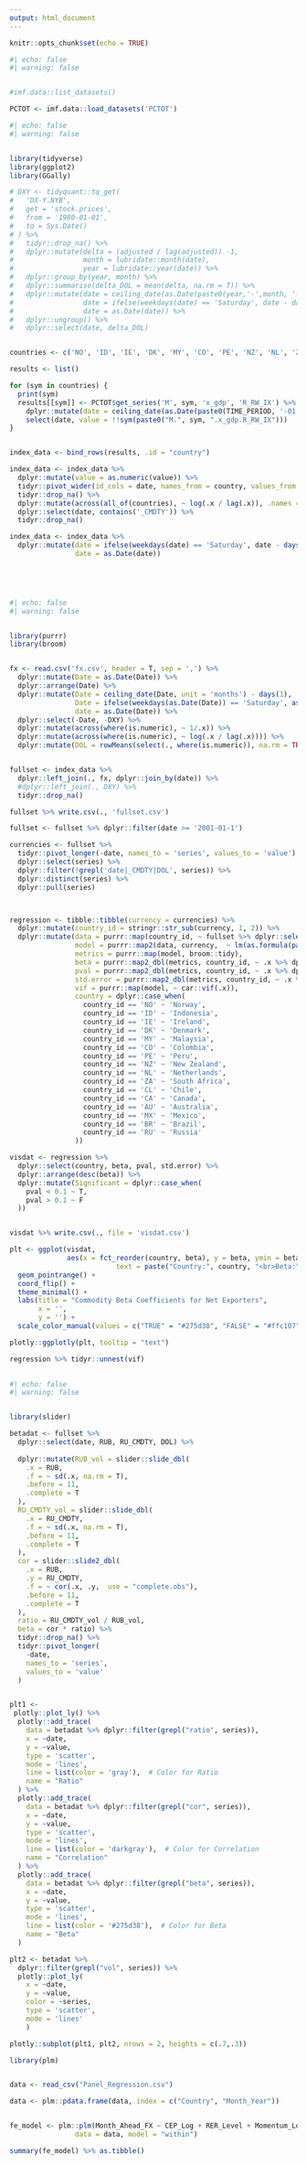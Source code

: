 ```yaml
---
output: html_document
---
```


```r
knitr::opts_chunk$set(echo = TRUE)
```

```r
#| echo: false
#| warning: false


#imf.data::list_datasets()

PCTOT <- imf.data::load_datasets('PCTOT')
```

```r
#| echo: false
#| warning: false


library(tidyverse)
library(ggplot2)
library(GGally)

# DXY <- tidyquant::tq_get(
#   'DX-Y.NYB',
#   get = 'stock.prices',
#   from = '1980-01-01',
#   to = Sys.Date()
# ) %>% 
#   tidyr::drop_na() %>% 
#   dplyr::mutate(delta = (adjusted / lag(adjusted)) -1,
#                 month = lubridate::month(date),
#                 year = lubridate::year(date)) %>% 
#   dplyr::group_by(year, month) %>% 
#   dplyr::summarise(delta_DOL = mean(delta, na.rm = T)) %>% 
#   dplyr::mutate(date = ceiling_date(as.Date(paste0(year,'-',month, '-01')), unit = 'months') - days(1),
#                 date = ifelse(weekdays(date) == 'Saturday', date - days(1), ifelse(weekdays(date) == 'Sunday', date - days(2), date)),
#                 date = as.Date(date)) %>% 
#   dplyr::ungroup() %>% 
#   dplyr::select(date, delta_DOL)


countries <- c('NO', 'ID', 'IE', 'DK', 'MY', 'CO', 'PE', 'NZ', 'NL', 'ZA', 'CL', 'CA', 'AU','MX', 'BR', 'RU')

results <- list()

for (sym in countries) {
  print(sym)
  results[[sym]] <- PCTOT$get_series('M', sym, 'x_gdp', 'R_RW_IX') %>%
    dplyr::mutate(date = ceiling_date(as.Date(paste0(TIME_PERIOD, '-01')), unit = 'months') - days(1)) %>%
    select(date, value = !!sym(paste0("M.", sym, ".x_gdp.R_RW_IX")))
}


index_data <- bind_rows(results, .id = "country")

index_data <- index_data %>% 
  dplyr::mutate(value = as.numeric(value)) %>% 
  tidyr::pivot_wider(id_cols = date, names_from = country, values_from = value) %>% 
  tidyr::drop_na() %>% 
  dplyr::mutate(across(all_of(countries), ~ log(.x / lag(.x)), .names = "{.col}_CMDTY")) %>% 
  dplyr::select(date, contains('_CMDTY')) %>% 
  tidyr::drop_na()

index_data <- index_data %>% 
  dplyr::mutate(date = ifelse(weekdays(date) == 'Saturday', date - days(1), ifelse(weekdays(date) == 'Sunday', date - days(2), date)),
                date = as.Date(date))

  




```

```r
#| echo: false
#| warning: false


library(purrr)
library(broom)


fx <- read.csv('fx.csv', header = T, sep = ',') %>% 
  dplyr::mutate(Date = as.Date(Date)) %>% 
  dplyr::arrange(Date) %>% 
  dplyr::mutate(Date = ceiling_date(Date, unit = 'months') - days(1),
                Date = ifelse(weekdays(as.Date(Date)) == 'Saturday', as.Date(Date) - days(1), ifelse(weekdays(as.Date(Date)) == 'Sunday', as.Date(Date) - days(2), as.Date(Date))),
                date = as.Date(Date)) %>% 
  dplyr::select(-Date, -DXY) %>% 
  dplyr::mutate(across(where(is.numeric), ~ 1/.x)) %>% 
  dplyr::mutate(across(where(is.numeric), ~ log(.x / lag(.x)))) %>% 
  dplyr::mutate(DOL = rowMeans(select(., where(is.numeric)), na.rm = TRUE)) #REDUCTIVE


fullset <- index_data %>% 
  dplyr::left_join(., fx, dplyr::join_by(date)) %>% 
  #dplyr::left_join(., DXY) %>% 
  tidyr::drop_na()

fullset %>% write.csv(., 'fullset.csv')

fullset <- fullset %>% dplyr::filter(date >= '2001-01-1')

currencies <- fullset %>% 
  tidyr::pivot_longer(-date, names_to = 'series', values_to = 'value') %>% 
  dplyr::select(series) %>% 
  dplyr::filter(!grepl('date|_CMDTY|DOL', series)) %>% 
  dplyr::distinct(series) %>% 
  dplyr::pull(series)



regression <- tibble::tibble(currency = currencies) %>% 
  dplyr::mutate(country_id = stringr::str_sub(currency, 1, 2)) %>% 
  dplyr::mutate(data = purrr::map(country_id, ~ fullset %>% dplyr::select(date, contains(.x), DOL)),
                model = purrr::map2(data, currency,  ~ lm(as.formula(paste0(.y, '~ ', stringr::str_sub(.y, 1, 2), '_CMDTY + DOL')), data = .x)),
                metrics = purrr::map(model, broom::tidy),
                beta = purrr::map2_dbl(metrics, country_id, ~ .x %>% dplyr::filter(grepl(.y, term)) %>% dplyr::pull(estimate)),
                pval = purrr::map2_dbl(metrics, country_id, ~ .x %>% dplyr::filter(grepl(.y, term)) %>% dplyr::pull(p.value)),
                std.error = purrr::map2_dbl(metrics, country_id, ~ .x %>% dplyr::filter(grepl(.y, term)) %>% dplyr::pull(std.error)),
                vif = purrr::map(model, ~ car::vif(.x)),
                country = dplyr::case_when(
                  country_id == 'NO' ~ 'Norway',
                  country_id == 'ID' ~ 'Indonesia',
                  country_id == 'IE' ~ 'Ireland',
                  country_id == 'DK' ~ 'Denmark',
                  country_id == 'MY' ~ 'Malaysia',
                  country_id == 'CO' ~ 'Colombia',
                  country_id == 'PE' ~ 'Peru',
                  country_id == 'NZ' ~ 'New Zealand',
                  country_id == 'NL' ~ 'Netherlands',
                  country_id == 'ZA' ~ 'South Africa',
                  country_id == 'CL' ~ 'Chile',
                  country_id == 'CA' ~ 'Canada',
                  country_id == 'AU' ~ 'Australia',
                  country_id == 'MX' ~ 'Mexico',
                  country_id == 'BR' ~ 'Brazil',
                  country_id == 'RU' ~ 'Russia'
                ))

visdat <- regression %>% 
  dplyr::select(country, beta, pval, std.error) %>% 
  dplyr::arrange(desc(beta)) %>% 
  dplyr::mutate(Significant = dplyr::case_when(
    pval < 0.1 ~ T,
    pval > 0.1 ~ F
  ))


visdat %>% write.csv(., file = 'visdat.csv')

plt <- ggplot(visdat, 
              aes(x = fct_reorder(country, beta), y = beta, ymin = beta - std.error, ymax = beta + std.error, color = Significant, 
                          text = paste("Country:", country, "<br>Beta:", round(beta, 2), "<br>Std. Error:", round(std.error, 2)))) +
  geom_pointrange() +
  coord_flip() +
  theme_minimal() +
  labs(title = "Commodity Beta Coefficients for Net Exporters",
       x = '',
       y = '') +
  scale_color_manual(values = c("TRUE" = "#275d38", "FALSE" = "#ffc107"))

plotly::ggplotly(plt, tooltip = "text")

regression %>% tidyr::unnest(vif)
  
```

```r
#| echo: false
#| warning: false


library(slider)

betadat <- fullset %>% 
  dplyr::select(date, RUB, RU_CMDTY, DOL) %>% 
  
  dplyr::mutate(RUB_vol = slider::slide_dbl(
    .x = RUB,
    .f = ~ sd(.x, na.rm = T),
    .before = 11,
    .complete = T
  ),
  RU_CMDTY_vol = slider::slide_dbl(
    .x = RU_CMDTY,
    .f = ~ sd(.x, na.rm = T),
    .before = 11,
    .complete = T
  ),
  cor = slider::slide2_dbl(
    .x = RUB,
    .y = RU_CMDTY,
    .f = ~ cor(.x, .y,  use = "complete.obs"),
    .before = 11,
    .complete = T
  ),
  ratio = RU_CMDTY_vol / RUB_vol,
  beta = cor * ratio) %>% 
  tidyr::drop_na() %>% 
  tidyr::pivot_longer(
    -date,
    names_to = 'series',
    values_to = 'value'
  )


plt1 <- 
 plotly::plot_ly() %>% 
  plotly::add_trace(
    data = betadat %>% dplyr::filter(grepl("ratio", series)), 
    x = ~date, 
    y = ~value, 
    type = 'scatter', 
    mode = 'lines', 
    line = list(color = 'gray'),  # Color for Ratio
    name = "Ratio"
  ) %>% 
  plotly::add_trace(
    data = betadat %>% dplyr::filter(grepl("cor", series)), 
    x = ~date, 
    y = ~value, 
    type = 'scatter', 
    mode = 'lines', 
    line = list(color = 'darkgray'),  # Color for Correlation
    name = "Correlation"
  ) %>% 
  plotly::add_trace(
    data = betadat %>% dplyr::filter(grepl("beta", series)), 
    x = ~date, 
    y = ~value, 
    type = 'scatter', 
    mode = 'lines', 
    line = list(color = '#275d38'),  # Color for Beta
    name = "Beta"
  )

plt2 <- betadat %>% 
  dplyr::filter(grepl("vol", series)) %>% 
  plotly::plot_ly(
    x = ~date,
    y = ~value,
    color = ~series,
    type = 'scatter',
    mode = 'lines'
    )

plotly::subplot(plt1, plt2, nrows = 2, heights = c(.7,.3))


```


```r
library(plm)


data <- read_csv("Panel_Regression.csv")

data <- plm::pdata.frame(data, index = c("Country", "Month_Year"))


fe_model <- plm::plm(Month_Ahead_FX ~ CEP_Log + RER_Level + Momentum_Log + DXY_Level + FX_Vol_Abs + TED_Rel + VIX_Rel + NBER,
                data = data, model = "within")

summary(fe_model) %>% as.tibble()



```


